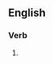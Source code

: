 ==English==

===Verb===
{{head|en|present participle}}

# {{present participle of|castrate|lang=en|nocat=1}}